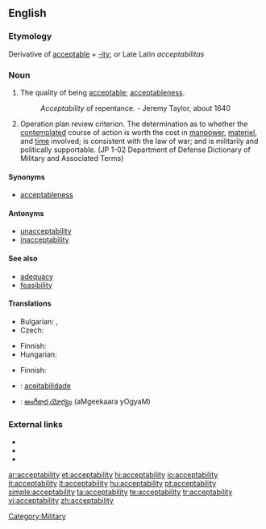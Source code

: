 ==English==

===Etymology===
Derivative of [[acceptable]] + [[-ity]]; or Late Latin ''acceptabilitas''

===Noun===
{{en-noun|-}}

# The quality of being [[acceptable]]; [[acceptableness]].
#: ''Acceptability'' of repentance. -  Jeremy Taylor, about 1640
# {{military}} Operation plan review criterion. The determination as to whether the [[contemplated]] course of action is worth the cost in [[manpower]], [[materiel]], and [[time]] involved; is consistent with the law of war; and is militarily and politically supportable. (JP 1-02 Department of Defense Dictionary of Military and Associated Terms)

====Synonyms====
* [[acceptableness]]

====Antonyms====
* [[unacceptability]]
* [[inacceptability]]

====See also====
* [[adequacy]]
* [[feasibility]]

====Translations====
{{trans-top|acceptableness}}
* Bulgarian: {{t|bg|приемливост}},  {{t|bg|допустимост}}
* Czech: {{t-|cs|přijatelnost|f}}
{{trans-mid}}
* Finnish: {{t-|fi|hyväksyttävyys}}
* Hungarian: {{t+|hu|elfogadhatóság}}
{{trans-bottom}}

{{trans-top|operation plan review criterion}}
* Finnish: {{t-|fi|hyväksyttävyys}}
{{trans-mid}}
{{trans-bottom}}

{{checktrans-top}}
* {{ttbc|pt}}: [[aceitabilidade]]
* {{ttbc|Telugu}}: [[అంగీకార యోగ్యం]] (aMgeekaara yOgyaM)
{{trans-bottom}}

===External links===
* {{R:Webster 1913}}
* {{R:Century 1911}}
* {{R:OneLook}}

[[Category:Military]]

[[ar:acceptability]]
[[et:acceptability]]
[[hi:acceptability]]
[[io:acceptability]]
[[it:acceptability]]
[[lt:acceptability]]
[[hu:acceptability]]
[[pt:acceptability]]
[[simple:acceptability]]
[[ta:acceptability]]
[[te:acceptability]]
[[tr:acceptability]]
[[vi:acceptability]]
[[zh:acceptability]]
